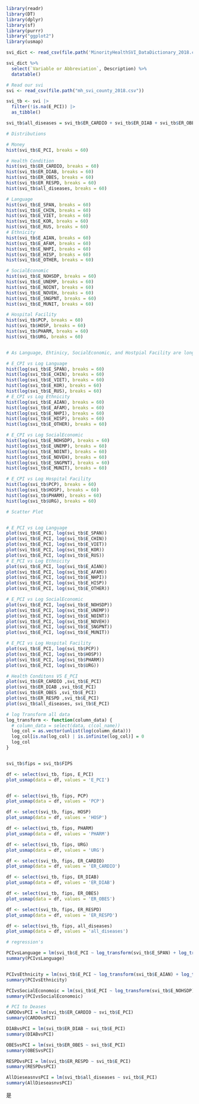 ```r
library(readr)
library(DT)
library(dplyr)
library(sf)
library(purrr)
library("ggplot2")
library(usmap)
```

```r
svi_dict <- read_csv(file.path('MinorityHealthSVI_DataDictionary_2018.csv'))

svi_dict %>%
  select(`Variable or Abbreviation`, Description) %>% 
  datatable()

# Read our svi
svi <- read_csv(file.path("mh_svi_county_2018.csv"))

svi_tb <- svi |> 
  filter(!is.na(E_PCI)) |>
  as_tibble()

```


```r
svi_tb$all_diseases = svi_tb$ER_CARDIO + svi_tb$ER_DIAB + svi_tb$ER_OBES + svi_tb$ER_RESPD
```




```r
# Distributions

# Money
hist(svi_tb$E_PCI, breaks = 60)

# Health Condition
hist(svi_tb$ER_CARDIO, breaks = 60)
hist(svi_tb$ER_DIAB, breaks = 60)
hist(svi_tb$ER_OBES, breaks = 60)
hist(svi_tb$ER_RESPD, breaks = 60)
hist(svi_tb$all_diseases, breaks = 60)

# Language
hist(svi_tb$E_SPAN, breaks = 60)
hist(svi_tb$E_CHIN, breaks = 60)
hist(svi_tb$E_VIET, breaks = 60)
hist(svi_tb$E_KOR, breaks = 60)
hist(svi_tb$E_RUS, breaks = 60)
# Ethnicity
hist(svi_tb$E_AIAN, breaks = 60)
hist(svi_tb$E_AFAM, breaks = 60)
hist(svi_tb$E_NHPI, breaks = 60)
hist(svi_tb$E_HISP, breaks = 60)
hist(svi_tb$E_OTHER, breaks = 60)

# SocialEconomic
hist(svi_tb$E_NOHSDP, breaks = 60)
hist(svi_tb$E_UNEMP, breaks = 60)
hist(svi_tb$E_NOINT, breaks = 60)
hist(svi_tb$E_NOVEH, breaks = 60)
hist(svi_tb$E_SNGPNT, breaks = 60)
hist(svi_tb$E_MUNIT, breaks = 60)

# Hospital Facility
hist(svi_tb$PCP, breaks = 60)
hist(svi_tb$HOSP, breaks = 60)
hist(svi_tb$PHARM, breaks = 60)
hist(svi_tb$URG, breaks = 60)


# As Language, Ehtinicy, SocialEconomic, and Hostpial Facility are long tail, We use log transformation

# E_CPI vs Log Language 
hist(log(svi_tb$E_SPAN), breaks = 60)
hist(log(svi_tb$E_CHIN), breaks = 60)
hist(log(svi_tb$E_VIET), breaks = 60)
hist(log(svi_tb$E_KOR), breaks = 60)
hist(log(svi_tb$E_RUS), breaks = 60)
# E_CPI vs Log Ethnicity
hist(log(svi_tb$E_AIAN), breaks = 60)
hist(log(svi_tb$E_AFAM), breaks = 60)
hist(log(svi_tb$E_NHPI), breaks = 60)
hist(log(svi_tb$E_HISP), breaks = 60)
hist(log(svi_tb$E_OTHER), breaks = 60)

# E_CPI vs Log SocialEconomic
hist(log(svi_tb$E_NOHSDP), breaks = 60)
hist(log(svi_tb$E_UNEMP), breaks = 60)
hist(log(svi_tb$E_NOINT), breaks = 60)
hist(log(svi_tb$E_NOVEH), breaks = 60)
hist(log(svi_tb$E_SNGPNT), breaks = 60)
hist(log(svi_tb$E_MUNIT), breaks = 60)

# E_CPI vs Log Hospital Facility
hist(log(svi_tb$PCP), breaks = 60)
hist(log(svi_tb$HOSP), breaks = 60)
hist(log(svi_tb$PHARM), breaks = 60)
hist(log(svi_tb$URG), breaks = 60)


```
```r
# Scatter Plot


# E_PCI vs Log Language
plot(svi_tb$E_PCI, log(svi_tb$E_SPAN))
plot(svi_tb$E_PCI, log(svi_tb$E_CHIN))
plot(svi_tb$E_PCI, log(svi_tb$E_VIET))
plot(svi_tb$E_PCI, log(svi_tb$E_KOR))
plot(svi_tb$E_PCI, log(svi_tb$E_RUS))
# E_PCI vs Log Ethnicity
plot(svi_tb$E_PCI, log(svi_tb$E_AIAN))
plot(svi_tb$E_PCI, log(svi_tb$E_AFAM))
plot(svi_tb$E_PCI, log(svi_tb$E_NHPI))
plot(svi_tb$E_PCI, log(svi_tb$E_HISP))
plot(svi_tb$E_PCI, log(svi_tb$E_OTHER))

# E_PCI vs Log SocialEconomic
plot(svi_tb$E_PCI, log(svi_tb$E_NOHSDP))
plot(svi_tb$E_PCI, log(svi_tb$E_UNEMP))
plot(svi_tb$E_PCI, log(svi_tb$E_NOINT))
plot(svi_tb$E_PCI, log(svi_tb$E_NOVEH))
plot(svi_tb$E_PCI, log(svi_tb$E_SNGPNT))
plot(svi_tb$E_PCI, log(svi_tb$E_MUNIT))

# E_PCI vs Log Hospital Facility
plot(svi_tb$E_PCI, log(svi_tb$PCP))
plot(svi_tb$E_PCI, log(svi_tb$HOSP))
plot(svi_tb$E_PCI, log(svi_tb$PHARM))
plot(svi_tb$E_PCI, log(svi_tb$URG))

# Health Conditons VS E_PCI
plot(svi_tb$ER_CARDIO ,svi_tb$E_PCI)
plot(svi_tb$ER_DIAB ,svi_tb$E_PCI)
plot(svi_tb$ER_OBES ,svi_tb$E_PCI)
plot(svi_tb$ER_RESPD ,svi_tb$E_PCI)
plot(svi_tb$all_diseases, svi_tb$E_PCI)

```

```r
# log Transform all data
log_transform <- function(column_data) {
  # column_data = select(data, c(col_name))
  log_col = as.vector(unlist(log(column_data)))
  log_col[is.na(log_col) | is.infinite(log_col)] = 0
  log_col
}



```



```r
svi_tb$fips = svi_tb$FIPS

df <- select(svi_tb, fips, E_PCI)
plot_usmap(data = df, values = 'E_PCI')


df <- select(svi_tb, fips, PCP)
plot_usmap(data = df, values = 'PCP')

df <- select(svi_tb, fips, HOSP)
plot_usmap(data = df, values = 'HOSP')

df <- select(svi_tb, fips, PHARM)
plot_usmap(data = df, values = 'PHARM')

df <- select(svi_tb, fips, URG)
plot_usmap(data = df, values = 'URG')

df <- select(svi_tb, fips, ER_CARDIO)
plot_usmap(data = df, values = 'ER_CARDIO')

df <- select(svi_tb, fips, ER_DIAB)
plot_usmap(data = df, values = 'ER_DIAB')

df <- select(svi_tb, fips, ER_OBES)
plot_usmap(data = df, values = 'ER_OBES')

df <- select(svi_tb, fips, ER_RESPD)
plot_usmap(data = df, values = 'ER_RESPD')

df <- select(svi_tb, fips, all_diseases)
plot_usmap(data = df, values = 'all_diseases')
```


```r
# regression's

PCIvsLanguage = lm(svi_tb$E_PCI ~ log_transform(svi_tb$E_SPAN) + log_transform(svi_tb$E_CHIN) + log_transform(svi_tb$E_VIET) + log_transform(svi_tb$E_KOR) + log_transform(svi_tb$E_RUS))
summary(PCIvsLanguage)


PCIvsEthnicity = lm(svi_tb$E_PCI ~ log_transform(svi_tb$E_AIAN) + log_transform(svi_tb$E_AFAM) + log_transform(svi_tb$E_NHPI) + log_transform(svi_tb$E_HISP) + log_transform(svi_tb$E_OTHER))
summary(PCIvsEthnicity)

PCIvsSocialEconomoic = lm(svi_tb$E_PCI ~ log_transform(svi_tb$E_NOHSDP) + log_transform(svi_tb$E_UNEMP) + log_transform(svi_tb$E_NOVEH) + log_transform(svi_tb$E_SNGPNT) + log_transform(svi_tb$E_MUNIT))
summary(PCIvsSocialEconomoic)

# PCI to Deases
CARDOvsPCI = lm(svi_tb$ER_CARDIO ~ svi_tb$E_PCI)
summary(CARDOvsPCI)

DIABvsPCI = lm(svi_tb$ER_DIAB ~ svi_tb$E_PCI)
summary(DIABvsPCI)

OBESvsPCI = lm(svi_tb$ER_OBES ~ svi_tb$E_PCI)
summary(OBESvsPCI)

RESPDvsPCI = lm(svi_tb$ER_RESPD ~ svi_tb$E_PCI)
summary(RESPDvsPCI)

AllDieseasnvsPCI = lm(svi_tb$all_diseases ~ svi_tb$E_PCI)
summary(AllDieseasnvsPCI)

```















是


